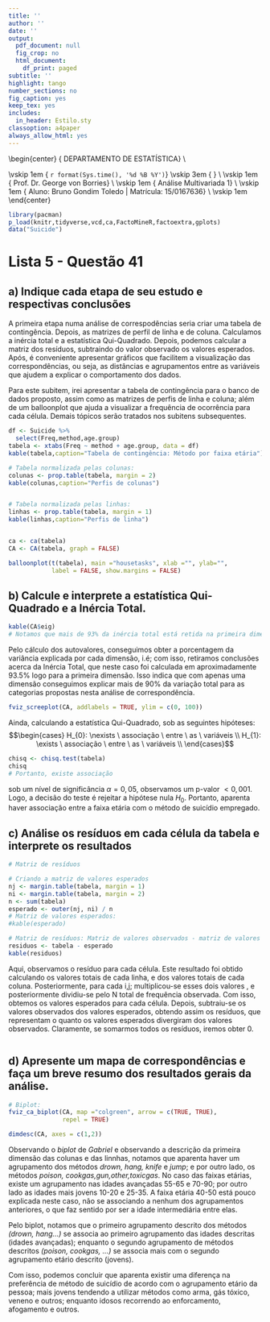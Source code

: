 ```yaml
---
title: ''
author: ''
date: ''
output:
  pdf_document: null
  fig_crop: no
  html_document:
    df_print: paged
subtitle: ''
highlight: tango
number_sections: no
fig_caption: yes
keep_tex: yes
includes:
  in_header: Estilo.sty
classoption: a4paper
always_allow_html: yes
---
```

  
  
\begin{center}
{\Large
  DEPARTAMENTO DE ESTATÍSTICA} \\
\vspace{0.5cm}
\begin{figure}[!t]
\centering
\includegraphics[width=9cm, keepaspectratio]{logo-UnB.eps}
\end{figure}
\vskip 1em
{\large
  `r format(Sys.time(), '%d %B %Y')`}
\vskip 3em
{\LARGE
  \textbf{Entrega 4}} \\
\vskip 1em
{\Large
  Prof. Dr. George von Borries} \\
\vskip 1em
{\Large
  Análise Multivariada 1} \\
\vskip 1em
{\Large
  Aluno: Bruno Gondim Toledo | Matrícula: 15/0167636} \\
\vskip 1em
\end{center}

```r

library(pacman)
p_load(knitr,tidyverse,vcd,ca,FactoMineR,factoextra,gplots)
data("Suicide")
```

\newpage

# Lista 5 - Questão 41


## a) Indique cada etapa de seu estudo e respectivas conclusões

A primeira etapa numa análise de correspodências seria criar uma tabela de contingência. Depois, as matrizes de perfil de linha e de coluna. Calculamos a inércia total e a estatística Qui-Quadrado. Depois, podemos calcular a matriz dos resíduos, subtraindo do valor observado os valores esperados. Após, é conveniente apresentar gráficos que facilitem a visualização das correspondências, ou seja, as distâncias e agrupamentos entre as variáveis que ajudem a explicar o comportamento dos dados.

Para este subitem, irei apresentar a tabela de contingência para o banco de dados proposto, assim como as matrizes de perfis de linha e coluna; além de um balloonplot que ajuda a visualizar a frequência de ocorrência para cada célula. Demais tópicos serão tratados nos subitens subsequentes.

```r

df <- Suicide %>%
  select(Freq,method,age.group)
tabela <- xtabs(Freq ~ method + age.group, data = df)
kable(tabela,caption="Tabela de contingência: Método por faixa etária")

# Tabela normalizada pelas colunas:
colunas <- prop.table(tabela, margin = 2)
kable(colunas,caption="Perfis de colunas")


# Tabela normalizada pelas linhas:
linhas <- prop.table(tabela, margin = 1)
kable(linhas,caption="Perfis de linha")


ca <- ca(tabela)
CA <- CA(tabela, graph = FALSE)

balloonplot(t(tabela), main ="housetasks", xlab ="", ylab="",
            label = FALSE, show.margins = FALSE)

```

\newpage

## b) Calcule e interprete a estatística Qui-Quadrado e a Inércia Total.

```r

kable(CA$eig)
# Notamos que mais de 93% da inércia total está retida na primeira dimensão.


```

Pelo cálculo dos autovalores, conseguimos obter a porcentagem da variância explicada por cada dimensão, i.é; com isso, retiramos conclusões acerca da Inércia Total, que neste caso foi calculada em aproximadamente 93.5% logo para a primeira dimensão. Isso indica que com apenas uma dimensão conseguimos explicar mais de 90% da variação total para as categorias propostas nesta análise de correspondência.

```r
fviz_screeplot(CA, addlabels = TRUE, ylim = c(0, 100))
```


Ainda, calculando a estatística Qui-Quadrado, sob as seguintes hipóteses:
$$\begin{cases}
H_{0}: \nexists \ associação \ entre \ as \ variáveis \\
H_{1}: \exists \ associação \ entre \ as \ variáveis \\
\end{cases}$$

```r
chisq <- chisq.test(tabela)
chisq
# Portanto, existe associação
```


sob um nível de significância $\alpha=0,05$, observamos um p-valor $< 0,001$. Logo, a decisão do teste é rejeitar a hipótese nula $H_0$. Portanto, aparenta haver associação entre a faixa etária com o método de suicídio empregado.

\newpage

## c) Análise os resíduos em cada célula da tabela e interprete os resultados

```r
# Matriz de resíduos

# Criando a matriz de valores esperados
nj <- margin.table(tabela, margin = 1)
ni <- margin.table(tabela, margin = 2)
n <- sum(tabela)
esperado <- outer(nj, ni) / n
# Matriz de valores esperados:
#kable(esperado)

# Matriz de resíduos: Matriz de valores observados - matriz de valores espererados
residuos <- tabela - esperado
kable(residuos)

```

Aqui, observamos o resíduo para cada célula. Este resultado foi obtido calculando os valores totais de cada linha, e dos valores totais de cada coluna. Posteriormente, para cada i,j; multiplicou-se esses dois valores , e posteriormente dividiu-se pelo N total de frequência observada. Com isso, obtemos os valores esperados para cada célula. Depois, subtraiu-se os valores observados dos valores esperados, obtendo assim os resíduos, que representam o quanto os valores esperados divergiram dos valores observados. Claramente, se somarmos todos os resíduos, iremos obter 0. 

```r
```


\newpage

## d) Apresente um mapa de correspondências e faça um breve resumo dos resultados gerais da análise.

```r

# Biplot:
fviz_ca_biplot(CA, map ="colgreen", arrow = c(TRUE, TRUE),
               repel = TRUE)

dimdesc(CA, axes = c(1,2))

```

Observando o *biplot* de *Gabriel* e observando a descrição da primeira dimensão das colunas e das linnhas, notamos que aparenta haver um agrupamento dos métodos *drown, hang, knife* e *jump*; e por outro lado, os métodos *poison, cookgas,gun,other,toxicgas*. No caso das faixas etárias, existe um agrupamento nas idades avançadas 55-65 e 70-90; por outro lado as idades mais jovens 10-20 e 25-35. A faixa etária 40-50 está pouco explicada neste caso, não se associando a nenhum dos agrupamentos anteriores, o que faz sentido por ser a idade intermediária entre elas.

Pelo biplot, notamos que o primeiro agrupamento descrito dos métodos *(drown, hang...)* se associa ao primeiro agrupamento das idades descritas (idades avançadas); enquanto o segundo agrupamento de métodos descritos *(poison, cookgas, ...)* se associa mais com o segundo agrupamento etário descrito (jovens).

Com isso, podemos concluir que aparenta existir uma diferença na preferência de método de suicídio de acordo com o agrupamento etário da pessoa; mais jovens tendendo a utilizar métodos como arma, gás tóxico, veneno e outros; enquanto idosos recorrendo ao enforcamento, afogamento e outros.